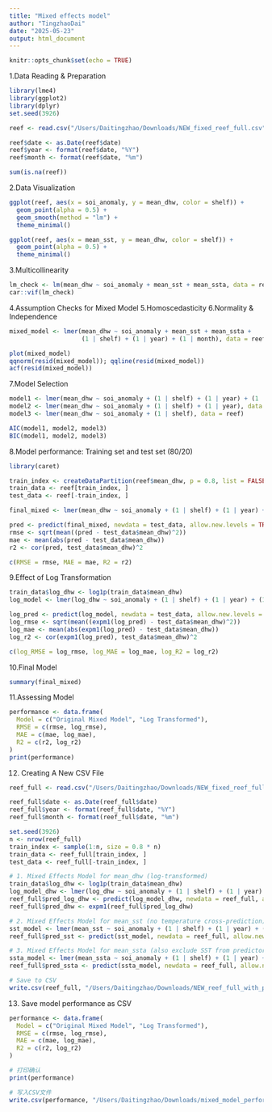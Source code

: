 ```yaml
---
title: "Mixed effects model"
author: "TingzhaoDai"
date: "2025-05-23"
output: html_document
---
```


```r
knitr::opts_chunk$set(echo = TRUE)
```

1.Data Reading & Preparation
```r
library(lme4)
library(ggplot2)
library(dplyr)
set.seed(3926)

reef <- read.csv("/Users/Daitingzhao/Downloads/NEW_fixed_reef_full.csv")

reef$date <- as.Date(reef$date)
reef$year <- format(reef$date, "%Y")
reef$month <- format(reef$date, "%m")

sum(is.na(reef))


```

2.Data Visualization
```r
ggplot(reef, aes(x = soi_anomaly, y = mean_dhw, color = shelf)) +
  geom_point(alpha = 0.5) +
  geom_smooth(method = "lm") +
  theme_minimal()

ggplot(reef, aes(x = mean_sst, y = mean_dhw, color = shelf)) +
  geom_point(alpha = 0.5) +
  theme_minimal()

```

3.Multicollinearity
```r
lm_check <- lm(mean_dhw ~ soi_anomaly + mean_sst + mean_ssta, data = reef)
car::vif(lm_check)

```

4.Assumption Checks for Mixed Model
5.Homoscedasticity
6.Normality & Independence
```r
mixed_model <- lmer(mean_dhw ~ soi_anomaly + mean_sst + mean_ssta + 
                    (1 | shelf) + (1 | year) + (1 | month), data = reef)

plot(mixed_model)
qqnorm(resid(mixed_model)); qqline(resid(mixed_model)) 
acf(resid(mixed_model))


```

7.Model Selection
```r
model1 <- lmer(mean_dhw ~ soi_anomaly + (1 | shelf) + (1 | year) + (1 | month), data = reef)
model2 <- lmer(mean_dhw ~ soi_anomaly + (1 | shelf) + (1 | year), data = reef)
model3 <- lmer(mean_dhw ~ soi_anomaly + (1 | shelf), data = reef)

AIC(model1, model2, model3)
BIC(model1, model2, model3)


```

8.Model performance: Training set and test set (80/20)
```r
library(caret)

train_index <- createDataPartition(reef$mean_dhw, p = 0.8, list = FALSE)
train_data <- reef[train_index, ]
test_data <- reef[-train_index, ]

final_mixed <- lmer(mean_dhw ~ soi_anomaly + (1 | shelf) + (1 | year) + (1 | month), data = train_data)

pred <- predict(final_mixed, newdata = test_data, allow.new.levels = TRUE)
rmse <- sqrt(mean((pred - test_data$mean_dhw)^2))
mae <- mean(abs(pred - test_data$mean_dhw))
r2 <- cor(pred, test_data$mean_dhw)^2

c(RMSE = rmse, MAE = mae, R2 = r2)


```

9.Effect of Log Transformation
```r
train_data$log_dhw <- log1p(train_data$mean_dhw)
log_model <- lmer(log_dhw ~ soi_anomaly + (1 | shelf) + (1 | year) + (1 | month), data = train_data)

log_pred <- predict(log_model, newdata = test_data, allow.new.levels = TRUE)
log_rmse <- sqrt(mean((expm1(log_pred) - test_data$mean_dhw)^2))
log_mae <- mean(abs(expm1(log_pred) - test_data$mean_dhw))
log_r2 <- cor(expm1(log_pred), test_data$mean_dhw)^2

c(log_RMSE = log_rmse, log_MAE = log_mae, log_R2 = log_r2)


```

10.Final Model
```r
summary(final_mixed)


```

11.Assessing Model
```r
performance <- data.frame(
  Model = c("Original Mixed Model", "Log Transformed"),
  RMSE = c(rmse, log_rmse),
  MAE = c(mae, log_mae),
  R2 = c(r2, log_r2)
)
print(performance)

```

12. Creating A New CSV File
```r
reef_full <- read.csv("/Users/Daitingzhao/Downloads/NEW_fixed_reef_full.csv")

reef_full$date <- as.Date(reef_full$date)
reef_full$year <- format(reef_full$date, "%Y")
reef_full$month <- format(reef_full$date, "%m")

set.seed(3926)
n <- nrow(reef_full)
train_index <- sample(1:n, size = 0.8 * n)
train_data <- reef_full[train_index, ]
test_data <- reef_full[-train_index, ]

# 1. Mixed Effects Model for mean_dhw (log-transformed)
train_data$log_dhw <- log1p(train_data$mean_dhw)
log_model_dhw <- lmer(log_dhw ~ soi_anomaly + (1 | shelf) + (1 | year) + (1 | month), data = train_data)
reef_full$pred_log_dhw <- predict(log_model_dhw, newdata = reef_full, allow.new.levels = TRUE)
reef_full$pred_dhw <- expm1(reef_full$pred_log_dhw)

# 2. Mixed Effects Model for mean_sst (no temperature cross-prediction)
sst_model <- lmer(mean_sst ~ soi_anomaly + (1 | shelf) + (1 | year) + (1 | month), data = train_data)
reef_full$pred_sst <- predict(sst_model, newdata = reef_full, allow.new.levels = TRUE)

# 3. Mixed Effects Model for mean_ssta (also exclude SST from predictors)
ssta_model <- lmer(mean_ssta ~ soi_anomaly + (1 | shelf) + (1 | year) + (1 | month), data = train_data)
reef_full$pred_ssta <- predict(ssta_model, newdata = reef_full, allow.new.levels = TRUE)

# Save to CSV
write.csv(reef_full, "/Users/Daitingzhao/Downloads/NEW_reef_full_with_preds.csv", row.names = FALSE)

```

13. Save model performance as CSV
```r
performance <- data.frame(
  Model = c("Original Mixed Model", "Log Transformed"),
  RMSE = c(rmse, log_rmse),
  MAE = c(mae, log_mae),
  R2 = c(r2, log_r2)
)

# 打印确认
print(performance)

# 写入CSV文件
write.csv(performance, "/Users/Daitingzhao/Downloads/mixed_model_performance.csv", row.names = FALSE)
```

